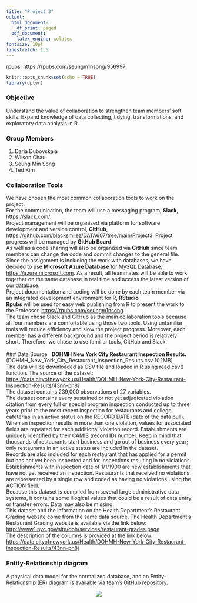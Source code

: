 ```yaml
---
title: "Project 3"
output:
  html_document:
    df_print: paged
  pdf_document: 
    latex_engine: xelatex
fontsize: 10pt
linestretch: 1.5
---
```

rpubs: <https://rpubs.com/seungm1nsong/956997>

```r
knitr::opts_chunk$set(echo = TRUE)
library(dplyr)
```

### Objective \
Understand the value of collaboration to strengthen team members' soft skills. Expand knowledge of data collecting, tidying, transformations, and exploratory data analysis in R. \


### Group Members 
1. Daria Dubovskaia
2. Wilson Chau
3. Seung Min Song
4. Ted Kim


### Collaboration Tools \
We have chosen the most common collaboration tools to work on the project. \
For the communication, the team will use a messaging program, **Slack**, <https://slack.com/>. \
Project management will be organized via platform for software development and version control, **GitHub**, <https://github.com/blacksmilez/DATA607/tree/main/Project3>. Project progress will be managed by **GitHub Board**.\
As well as a code sharing will also be organized via **GitHub** since team members can change the code and commit changes to the general file. \
Since the assignment is including the work with databases, we have decided to use **Microsoft Azure Database** for MySQL Database, <https://azure.microsoft.com>. As a result, all teammates will be able to work together on the same database in real time and access the latest version of our database. \
Project documentation and coding will be done by each team member via an integrated development environment for R, **RStudio**\
**Rpubs** will be used for easy web publishing from R to present the work to the Professor, <https://rpubs.com/seungm1nsong>. \
The team chose Slack and GitHub as the main collaboration tools because all four members are comfortable using those two tools. Using unfamiliar tools will reduce efficiency and slow the project progress. Moreover, each member has a different background and the project period is relatively short. Therefore, we chose to use familiar tools, GitHub and Slack.\
\
### Data Source \ 
**DOHMH New York City Restaurant Inspection Results.** \
(DOHMH_New_York_City_Restaurant_Inspection_Results.csv 102MB) \
The data will be downloaded as CSV file and loaded in R using read.csv() function. The source of the dataset: <https://data.cityofnewyork.us/Health/DOHMH-New-York-City-Restaurant-Inspection-Results/43nn-pn8j> \
The dataset contains 239,000 observations of 27 variables. \
The dataset contains every sustained or not yet adjudicated violation citation from every full or special program inspection conducted up to three years prior to the most recent inspection for restaurants and college cafeterias in an active status on the RECORD DATE (date of the data pull). When an inspection results in more than one violation, values for associated fields are repeated for each additional violation record. Establishments are uniquely identified by their CAMIS (record ID) number. Keep in mind that thousands of restaurants start business and go out of business every year; only restaurants in an active status are included in the dataset. \
Records are also included for each restaurant that has applied for a permit but has not yet been inspected and for inspections resulting in no violations. Establishments with inspection date of 1/1/1900 are new establishments that have not yet received an inspection. Restaurants that received no violations are represented by a single row and coded as having no violations using the ACTION field. \
Because this dataset is compiled from several large administrative data systems, it contains some illogical values that could be a result of data entry or transfer errors. Data may also be missing. \
This dataset and the information on the Health Department’s Restaurant Grading website come from the same data source. The Health Department’s Restaurant Grading website is available via the link below:
<http://www1.nyc.gov/site/doh/services/restaurant-grades.page> \
The description of the columns is provided at the link below:
<https://data.cityofnewyork.us/Health/DOHMH-New-York-City-Restaurant-Inspection-Results/43nn-pn8j>


### Entity-Relationship diagram \
A physical data model for the normalized database, and an Entity-Relationship (ER) diagram is available via team's GitHub repository.
<p align="center">
  <img src="https://raw.githubusercontent.com/blacksmilez/DATA607/main/Project3/erd.png">
</p>



